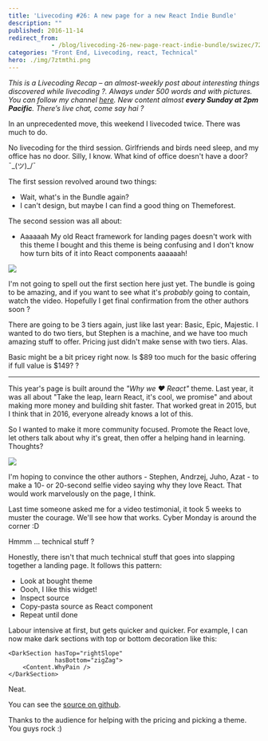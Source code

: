 ```yaml
---
title: 'Livecoding #26: A new page for a new React Indie Bundle'
description: ""
published: 2016-11-14
redirect_from: 
            - /blog/livecoding-26-new-page-react-indie-bundle/swizec/7211
categories: "Front End, Livecoding, react, Technical"
hero: ./img/7ztmthi.png
---
```

_This is a Livecoding Recap – an almost-weekly post about interesting things discovered while livecoding ?. Always under 500 words and with pictures. You can follow my channel [here](https://livecoding.tv/swizec). New content almost **every Sunday at 2pm Pacific**. There’s live chat, come say hai ?_



In an unprecedented move, this weekend I livecoded twice. There was much to do.







No livecoding for the third session. Girlfriends and birds need sleep, and my office has no door. Silly, I know. What kind of office doesn't have a door? ¯\_(ツ)\_/¯



The first session revolved around two things:



- Wait, what's in the Bundle again?
- I can't design, but maybe I can find a good thing on Themeforest.



The second session was all about:



- Aaaaaah My old React framework for landing pages doesn't work with this theme I bought and this theme is being confusing and I don't know how turn bits of it into React components aaaaaah!



![](./img/FpcN8fN.gif)



I'm not going to spell out the first section here just yet. The bundle is going to be amazing, and if you want to see what it's _probably_ going to contain, watch the video. Hopefully I get final confirmation from the other authors soon ?



There are going to be 3 tiers again, just like last year: Basic, Epic, Majestic. I wanted to do two tiers, but Stephen is a machine, and we have too much amazing stuff to offer. Pricing just didn't make sense with two tiers. Alas.



Basic might be a bit pricey right now. Is $89 too much for the basic offering if full value is $149? ?



* * *



This year's page is built around the _"Why we ❤️ React"_ theme. Last year, it was all about "Take the leap, learn React, it's cool, we promise" and about making more money and building shit faster. That worked great in 2015, but I think that in 2016, everyone already knows a lot of this.



So I wanted to make it more community focused. Promote the React love, let others talk about why it's great, then offer a helping hand in learning. Thoughts?



![](./img/7ztmthi.png)



I'm hoping to convince the other authors - Stephen, Andrzej, Juho, Azat - to make a 10- or 20-second selfie video saying why they love React. That would work marvelously on the page, I think.



Last time someone asked me for a video testimonial, it took 5 weeks to muster the courage. We'll see how that works. Cyber Monday is around the corner :D



Hmmm ... technical stuff ?



Honestly, there isn't that much technical stuff that goes into slapping together a landing page. It follows this pattern:



- Look at bought theme
- Oooh, I like this widget!
- Inspect source
- Copy-pasta source as React component
- Repeat until done



Labour intensive at first, but gets quicker and quicker. For example, I can now make dark sections with top or bottom decoration like this:



```
<DarkSection hasTop="rightSlope"
             hasBottom="zigZag">
    <Content.WhyPain />
</DarkSection>
```



Neat.



You can see the [source on github](https://github.com/Swizec/new-react-bundle-page).



Thanks to the audience for helping with the pricing and picking a theme. You guys rock :)